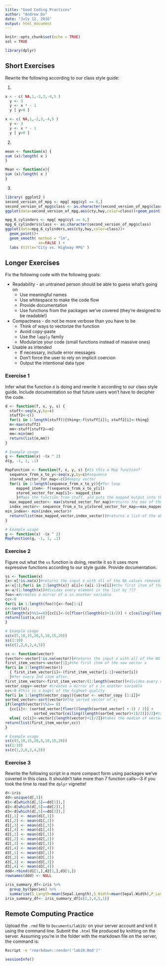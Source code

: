 ```yaml
---
title: "Good Coding Practices"
author: "Andrew Do"
date: "July 12, 2016"
output: html_document
---
```


```r
knitr::opts_chunk$set(echo = TRUE)
sol = TRUE
```

```r
library(dplyr)
```

## Short Exercises
Rewrite the following according to our class style guide:

1.
```r
x < - c( NA,1,-2,3,-4,5 )
  y <- 3
  y <- x * - 1
  y [ y>0 ]
```

```r
x <- c( NA,1,-2,3,-4,5 )
  y <- 3
  y <- x * - 1
  y [ y>0 ]
```

2. 
```r
mean <- function(x) {
sum (x)/length( x )
}
```

```r
Mean <- function(x){
sum (x)/length( x )
}
```

3. 
```r
library( ggplot2 )
second_version_of_mpg <- mpg[ mpg$cyl == 6,]
second_version_of_mpg$class <- as.character(second_version_of_mpg$class)
ggplot(data=second_version_of_mpg,aes(cty,hwy,color=class))+geom_point()+geom_smooth( method = "lm", se=FALSE ) + labs (title="City vs. Highway MPG" )
```

```r
mpg_6_cylinders <- mpg[ mpg$cyl == 6,]
mpg_6_cylinders$class <- as.character(second_version_of_mpg$class)
ggplot(data=mpg_6_cylinders,aes(cty,hwy,color=class))+
  geom_point()+
  geom_smooth( method = "lm",
               se=FALSE ) + 
  labs (title="City vs. Highway MPG" )
```

## Longer Exercises

Fix the following code with the following goals:

* Readability - an untrained person should be able to guess what's going on
    + Use meaningful names
    + Use whitespace to make the code flow
    + Provide documentation
    + Use functions from the packages we've covered (they're designed to be readable!)
  
* Compactness - do not be more verbose than you have to be
    + Think of ways to vectorize the function
    + Avoid copy-paste
    + Use the `lapply` family
    + Modularize your code (small functions instead of massive ones)
  
* Usable as intended
    + If necessary, include error messages
    + Don't force the user to rely on implicit coercion
    + Output the intentional data type

### Exercise 1
Infer what the function `d` is doing and rewrite it according to our class style guide.  Include documentation so that future users won't have to decipher the code.
```r

d <- function(f, x, y, s) {
  stuff<-seq(x,y,by=s)
  stuff2<-c()
  for(i in 1:length(stuff)){thing<-f(stuff[i]); stuff2[i]<-thing}
  m<-max(stuff2)
  mm<-stuff[stuff2==m]
  mm<-min(mm)
  return(list(m,mm))
}

# Example usage
g <- function(x) -(x ^ 2)
d(g, -1, 1, .1)
```

```r
MapFunction <- function(f, x, y, s) {#Is this a Map function?
  sequence_from_x_to_y<-seq(x,y,by=s)#sequence
  stored_vector_for_map<-c()#empty vector
  for(i in 1:length(sequence_from_x_to_y)){#for loop
     mapped_item<- f(sequence_from_x_to_y[i])
     stored_vector_for_map[i]<- mapped_item
     }#Maps the function from stuff, and puts the mapped output into the empty vector
  max_mapped_vector<- max(stored_vector_for_map)#returns the max of the stored_mapped_items
  index_vector<- sequence_from_x_to_y[stored_vector_for_map==max_mapped_vector]#returns the index from the original sequence of the map item
min_index<- min(index_vector)#
  return(list(max_mapped_vector,index_vector))#returns a list of the above functions
}

# Example usage
g <- function(x) -(x ^ 2)
MapFunction(g, -1, 1, .1)
```


### Exercise 2
Figure out what the `ss` function is doing, rewrite it so it uses more expressive functions according to our style guide.  Provide documentation.
```r
ss <- function(x) 
{x<-x[!is.na(x)]#returns the input x with all of the NA values removed.
a<-x[1];for(i in 2:length(x)) a[i]<-(a[i-1]+x[i])#the first item of the new vector x
a<-a/(1:length(x))#divides every element in the list by ???
foo<-x#creates a mirror of x in another variable
cc<-0
for(i in 1:length(foo)){x<-foo[1:i]
c<-sort(x);
if(length(x)%%2==0){cc[i]<-(c[floor((length(c)+1)/2)] + c[ceiling((length(c)+1)/2)])/2} else{ cc[i]<-c[(length(c)+1)/2]}}
return(list(a,cc))
}

# Example usage
ss(c(5,10,15,20,5,10,15,20))
ss(1:10)
ss(c(1,2,6,2,4,5))
```

```r
ss <- function(vector) 
{vector<-vector[!is.na(vector)]#returns the input x with all of the NA values removed.
first_item_vector<-vector[1];#the first item of the new vector x
for(i in 2:length(vector))
  { first_item_vector[i]<-(first_item_vector[i-1]+vector[i])
  }#for every 2nd item after.
first_item_vector<-first_item_vector/(1:length(vector))#divides every element in the list by ???
vector_copy<-vector #creates a mirror of x in another variable
cc<-0 #This is a bagel of the highest quality
for(i in 1:length(vector_copy)){vector <- vector_copy [1:i]}#
sorted_vector<-sort(vector)#the sorted vector of x;
if(length(vector)%%2== 0)
  {cc[i]<- (sorted_vector[floor((length(sorted_vector) + 1) / 2)] + 
             sorted_vector[ceiling((length(sorted_vector)+1)/2)])/2}#takes the median of vector c if length is even
  else{ cc[i]<-vector[(length(vector)+1)/2]}#takes the median of vector c if length is odd
return(list(first_item_vector,cc))
}

# Example usage
ss(c(5,10,15,20,5,10,15,20))
ss(1:10)
ss(c(1,2,6,2,4,5))
```

### Exercise 3
Rewrite the following script in a more compact form using packages we've covered in this class.  It shouldn't take more than 7 function calls---3 if you took the time to read the `dplyr` vignette!
```r
d<-iris
dd<-unique(d[,5])
d1<-d[which(d[,5]==dd[1]),]
d2<-d[which(d[,5]==dd[2]),]
d3<-d[which(d[,5]==dd[3]),]
d1[,1] <- mean(d1[,1])
d1[,2] <- mean(d1[,2])
d1[,3] <- mean(d1[,3])
d1[,4] <- mean(d1[,4])
d2[,1] <- mean(d2[,1])
d2[,2] <- mean(d2[,2])
d2[,3] <- mean(d2[,3])
d2[,4] <- mean(d2[,4])
d3[,1] <- mean(d3[,1])
d3[,2] <- mean(d3[,2])
d3[,3] <- mean(d3[,3])
d3[,4] <- mean(d3[,4])
ddd<-rbind(d1[1,],d2[1,],d3[1,])
rownames(ddd) <- NULL

```

```r
iris_summary_df<-iris %>% 
  group_by(Species) %>% 
  summarise(S_Length=mean(Sepal.Length),S_Width=mean(Sepal.Width),P_Length=mean(Petal.Length),P_Width<-mean(Petal.Width))
iris_summary_df<- iris_summary_df[c(2,3,4,5,1)]
```

## Remote Computing Practice
Upload the `.rmd` file to `Documents/lab19/` on your server account and knit it using the command line. Submit the `.html` file produced by knitting on the server.  Assuming you're in the folder with the markdown file on the server, the command is:

```sh
Rscript -e "rmarkdown::render('lab19.Rmd')"
```


```r
sessionInfo()
```

